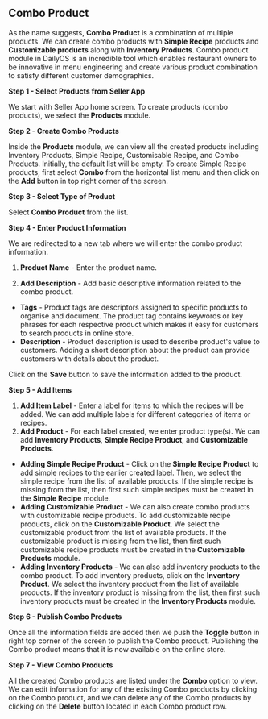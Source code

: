 ## Combo Product

As the name suggests, **Combo Product** is a combination of multiple products. We can create combo products with **Simple Recipe** products and **Customizable products** along with **Inventory Products**. Combo product module in DailyOS is an incredible tool which enables restaurant owners to be innovative in menu engineering and create various product combination to satisfy different customer demographics.

**Step 1 - Select Products from Seller App**

We start with Seller App home screen. To create products (combo products), we select the **Products** module.

**Step 2 - Create Combo Products** 

Inside the **Products** module, we can view all the created products including Inventory Products, Simple Recipe, Customisable Recipe, and Combo Products. Initially, the default list will be empty. To create Simple Recipe products, first select **Combo** from the horizontal list menu and then click on the **Add** button in top right corner of the screen.

**Step 3 - Select Type of Product**

Select  **Combo Product**  from the list.

**Step 4 - Enter Product Information**

We are redirected to a new tab where we will enter the combo product information.

1. **Product Name** - Enter the product name.

2.  **Add Description**  - Add basic descriptive information related to the combo product.
 -   **Tags**  - Product tags are descriptors assigned to specific products to organise and document. The product tag contains keywords or key phrases for each respective product which makes it easy for customers to search products in online store.
 -   **Description**  - Product description is used to describe product's value to customers. Adding a short description about the product can provide customers with details about the product.

 Click on the  **Save**  button to save the information added to the product.

**Step 5 - Add Items**

1. **Add Item Label** - Enter a label for items to which the recipes will be added. We can add multiple labels for different categories of items or recipes.
2. **Add Product** - For each label created, we enter product type(s). We can add **Inventory Products**, **Simple Recipe Product**, and **Customizable Products**.
 - **Adding Simple Recipe Product** - Click on the **Simple Recipe Product** to add simple recipes to the earlier created label. Then, we select the simple recipe from the list of available products. If the simple recipe is missing from the list, then first such simple recipes must be created in the **Simple Recipe** module.
 - **Adding Customizable Product** - We can also create combo products with customizable recipe products. To add customizable recipe products, click on the **Customizable Product**. We select the customizable product from the list of available products. If the customizable product is missing from the list, then first such customizable recipe products must be created in the **Customizable Products** module.
 - **Adding Inventory Products** - We can also add inventory products to the combo product. To add inventory products, click on the **Inventory Product**. We select the inventory product from the list of available products. If the inventory product is missing from the list, then first such inventory products must be created in the **Inventory Products** module.

**Step 6 - Publish Combo Products**

Once all the information fields are added then we push the  **Toggle**  button in right top corner of the screen to publish the Combo product. Publishing the Combo product means that it is now available on the online store.

**Step 7 - View Combo Products**

All the created Combo products are listed under the  **Combo**  option to view. We can edit information for any of the existing Combo products by clicking on the Combo product, and we can delete any of the Combo products by clicking on the  **Delete**  button located in each Combo product row.
